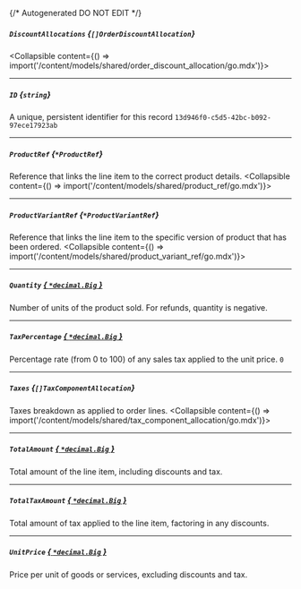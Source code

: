 {/* Autogenerated DO NOT EDIT  */}

##### `DiscountAllocations` *{`[]OrderDiscountAllocation`}*
<Collapsible content={() => import('/content/models/shared/order_discount_allocation/go.mdx')}>
</Collapsible>

---
##### `ID` *{`string`}*
A unique, persistent identifier for this record
`13d946f0-c5d5-42bc-b092-97ece17923ab`

---
##### `ProductRef` *{`*ProductRef`}*
Reference that links the line item to the correct product details.
<Collapsible content={() => import('/content/models/shared/product_ref/go.mdx')}>
</Collapsible>

---
##### `ProductVariantRef` *{`*ProductVariantRef`}*
Reference that links the line item to the specific version of product that has been ordered.
<Collapsible content={() => import('/content/models/shared/product_variant_ref/go.mdx')}>
</Collapsible>

---
##### `Quantity` [*{ `*decimal.Big` }*](https://pkg.go.dev/github.com/ericlagergren/decimal#Big)
Number of units of the product sold.
For refunds, quantity is negative.


---
##### `TaxPercentage` [*{ `*decimal.Big` }*](https://pkg.go.dev/github.com/ericlagergren/decimal#Big)
Percentage rate (from 0 to 100) of any sales tax applied to the unit price.
`0`

---
##### `Taxes` *{`[]TaxComponentAllocation`}*
Taxes breakdown as applied to order lines.
<Collapsible content={() => import('/content/models/shared/tax_component_allocation/go.mdx')}>
</Collapsible>

---
##### `TotalAmount` [*{ `*decimal.Big` }*](https://pkg.go.dev/github.com/ericlagergren/decimal#Big)
Total amount of the line item, including discounts and tax.

---
##### `TotalTaxAmount` [*{ `*decimal.Big` }*](https://pkg.go.dev/github.com/ericlagergren/decimal#Big)
Total amount of tax applied to the line item, factoring in any discounts.

---
##### `UnitPrice` [*{ `*decimal.Big` }*](https://pkg.go.dev/github.com/ericlagergren/decimal#Big)
Price per unit of goods or services, excluding discounts and tax.

